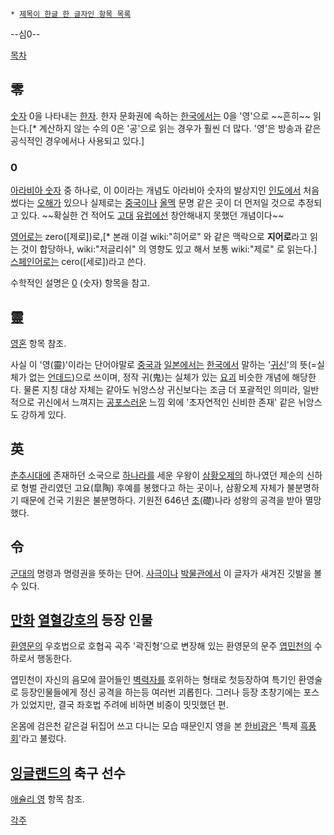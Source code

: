  * [[제목이 한글 한 글자인 항목 목록]]
--심0--

[[목차]]

== 零 ==
[[숫자]] 0을 나타내는 [[한자]].
한자 문화권에 속하는 [[한국]]에서는 0을 '영'으로 ~~흔히~~ 읽는다.[* 계산하지 않는 수의 0은 '공'으로 읽는 경우가 훨씬 더 많다. '영'은 방송과 같은 공식적인 경우에서나 사용되고 있다.]

=== 0 ===
[[아라비아 숫자]] 중 하나로, 이 0이라는 개념도 아라비아 숫자의 발상지인 [[인도]]에서 처음 썼다는 [[오해]]가 있으나 실제로는 [[중국]]이나 [[올멕]] 문명 같은 곳이 더 먼저일 것으로 추정되고 있다. ~~확실한 건 적어도 [[고대]] [[유럽]]에선 창안해내지 못했던 개념이다~~

[[영어]]로는 zero([제로])로,[* 본래 이걸 wiki:"히어로" 와 같은 맥락으로 '''지어로'''라고 읽는 것이 합당하나, wiki:"저글리쉬" 의 영향도 있고 해서 보통 wiki:"제로" 로 읽는다.] [[스페인어]]로는 cero([세로])라고 쓴다.

수학적인 설명은 [[0]] (숫자) 항목을 참고.

== 靈 ==
[[영혼]] 항목 참조.

사실 이 '영(靈)'이라는 단어야말로 [[중국]]과 [[일본]]에서는 [[한국]]에서 말하는 '[[귀신]]'의 뜻(=실체가 없는 [[언데드]])으로 쓰이며, 정작 귀(鬼)는 실체가 있는 [[요괴]] 비슷한 개념에 해당한다. 물론 지칭 대상 자체는 같아도 뉘앙스상 귀신보다는 조금 더 포괄적인 의미라, 일반적으로 귀신에서 느껴지는 [[공포]]스러운 느낌 외에 '초자연적인 신비한 존재' 같은 뉘앙스도 강하게 있다.

== 英 ==
[[춘추시대]]에 존재하던 소국으로 [[하]]나라를 세운 우왕이 [[삼황오제]]의 하나였던 제순의 신하로 형벌 관리였던 고요(皐陶) 후예를 봉했다고 하는 곳이나, 삼황오제 자체가 불분명하기 때문에 건국 기원은 불분명하다. 기원전 646년 [[초]](礎)나라 성왕의 공격을 받아 멸망했다.

== 令 ==
[[군대]]의 명령과 명령권을 뜻하는 단어. [[사극]]이나 [[박물관]]에서 이 글자가 새겨진 깃발을 볼 수 있다.

== [[만화]] [[열혈강호]]의 등장 인물 ==
[[환영문]]의 우호법으로 호협곡 곡주 '곽진형'으로 변장해 있는 환영문의 문주 [[엽민천]]의 수하로서 행동한다.

엽민천이 자신의 음모에 끌어들인 [[벽력자]]를 호위하는 형태로 첫등장하여 특기인 환영술로 등장인물들에게 정신 공격을 하는등 여러번 괴롭힌다. 그러나 등장 초창기에는 포스가 있었지만, 결국 좌호법 주려에 비하면 비중이 밋밋했던 편.   

온몸에 검은천 같은걸 뒤집어 쓰고 다니는 모습 때문인지 영을 본 [[한비광]]은 '특제 [[흑풍회]]'라고 불렀다. 

== [[잉글랜드]]의 축구 선수 ==
[[애슐리 영]] 항목 참조.

[[각주]]
